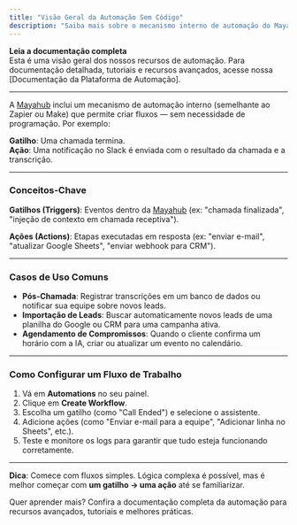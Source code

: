 ```yaml
---
title: "Visão Geral da Automação Sem Código"
description: "Saiba mais sobre o mecanismo interno de automação do MayaHub para criar fluxos de trabalho sem programar"
---
```


**Leia a documentação completa**\
Esta é uma visão geral dos nossos recursos de automação. Para documentação detalhada, tutoriais e recursos avançados, acesse nossa [Documentação da Plataforma de Automação].

---

A [Mayahub](http://mayahub.ai) inclui um mecanismo de automação interno (semelhante ao Zapier ou Make) que permite criar fluxos — sem necessidade de programação. Por exemplo:

**Gatilho**: Uma chamada termina.\
**Ação**: Uma notificação no Slack é enviada com o resultado da chamada e a transcrição.

---

### Conceitos-Chave

**Gatilhos (Triggers)**: Eventos dentro da [Mayahub](http://mayahub.ai) (ex: "chamada finalizada", "injeção de contexto em chamada receptiva").

**Ações (Actions)**: Etapas executadas em resposta (ex: "enviar e-mail", "atualizar Google Sheets", "enviar webhook para CRM").

---

### Casos de Uso Comuns

- **Pós-Chamada**: Registrar transcrições em um banco de dados ou notificar sua equipe sobre novos leads.
- **Importação de Leads**: Buscar automaticamente novos leads de uma planilha do Google ou CRM para uma campanha ativa.
- **Agendamento de Compromissos**: Quando o cliente confirma um horário com a IA, criar ou atualizar um evento no calendário.

---

### Como Configurar um Fluxo de Trabalho

1. Vá em **Automations** no seu painel.
2. Clique em **Create Workflow**.
3. Escolha um gatilho (como "Call Ended") e selecione o assistente.
4. Adicione ações (como "Enviar e-mail para a equipe", "Adicionar linha no Sheets", etc.).
5. Teste e monitore os logs para garantir que tudo esteja funcionando corretamente.

---

**Dica**: Comece com fluxos simples. Lógica complexa é possível, mas é melhor começar com **um gatilho → uma ação** até se familiarizar.

Quer aprender mais? Confira a documentação completa da automação para recursos avançados, tutoriais e melhores práticas.